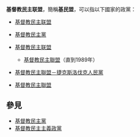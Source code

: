 '''基督教民主联盟'''，簡稱'''基民盟'''，可以指以下國家的政黨：
*{{NET}} [[基督教民主联盟_(荷兰)|基督教民主联盟]]
*{{NET}} [[基督教民主黨_(荷蘭)|基督教民主黨]]
*{{GER}} [[德国基督教民主联盟|基督教民主联盟]]
**{{DDR}} [[德國基督教民主聯盟_(東德)|基督教民主聯盟]]（直到1989年）
*{{CZE}} [[基督教民主聯盟－捷克斯洛伐克人民黨|基督教民主聯盟－捷克斯洛伐克人民黨]]
*{{UKR}} [[基督教民主聯盟_(烏克蘭)|基督教民主聯盟]]

== 參見 ==
* [[基督教民主黨|基督教民主黨]]
* [[基督教民主主義政黨|基督教民主主義政黨]]

{{disambig|Cat=七字組織機構消歧義}}